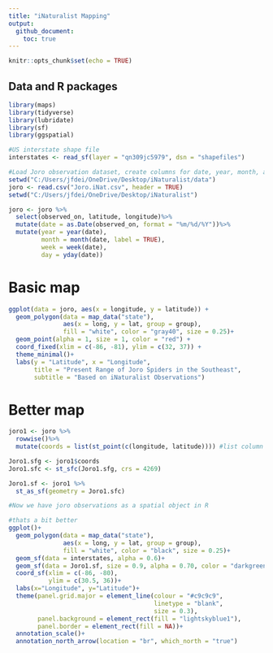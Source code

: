 ```yaml
---
title: "iNaturalist Mapping"
output: 
  github_document:
    toc: true
---
```


```r
knitr::opts_chunk$set(echo = TRUE)
```

## Data and R packages

```r
library(maps)
library(tidyverse)
library(lubridate)
library(sf)
library(ggspatial)

#US interstate shape file
interstates <- read_sf(layer = "qn309jc5979", dsn = "shapefiles")

#Load Joro observation dataset, create columns for date, year, month, and y.day
setwd("C:/Users/jfdei/OneDrive/Desktop/iNaturalist/data")
joro <- read.csv("Joro.iNat.csv", header = TRUE)
setwd("C:/Users/jfdei/OneDrive/Desktop/iNaturalist")

joro <- joro %>%
  select(observed_on, latitude, longitude)%>%
  mutate(date = as.Date(observed_on, format = "%m/%d/%Y"))%>%
  mutate(year = year(date),
         month = month(date, label = TRUE),
         week = week(date),
         day = yday(date))

```

# Basic map

```r

ggplot(data = joro, aes(x = longitude, y = latitude)) +
  geom_polygon(data = map_data("state"),
               aes(x = long, y = lat, group = group),
               fill = "white", color = "gray40", size = 0.25)+
  geom_point(alpha = 1, size = 1, color = "red") +
  coord_fixed(xlim = c(-86, -81), ylim = c(32, 37)) +
  theme_minimal()+
  labs(y = "Latitude", x = "Longitude",
       title = "Present Range of Joro Spiders in the Southeast",
       subtitle = "Based on iNaturalist Observations")

```

# Better map
```r

joro1 <- joro %>%
  rowwise()%>%
  mutate(coords = list(st_point(c(longitude, latitude)))) #list column

Joro1.sfg <- joro1$coords
Joro1.sfc <- st_sfc(Joro1.sfg, crs = 4269)

Joro1.sf <- joro1 %>%
  st_as_sf(geometry = Joro1.sfc)

#Now we have joro observations as a spatial object in R

#thats a bit better
ggplot()+
  geom_polygon(data = map_data("state"),
               aes(x = long, y = lat, group = group),
               fill = "white", color = "black", size = 0.25)+
  geom_sf(data = interstates, alpha = 0.6)+
  geom_sf(data = Joro1.sf, size = 0.9, alpha = 0.70, color = "darkgreen")+
  coord_sf(xlim = c(-86, -80),
           ylim = c(30.5, 36))+
  labs(x="Longitude", y="Latitude")+
  theme(panel.grid.major = element_line(colour = "#c9c9c9", 
                                        linetype = "blank", 
                                        size = 0.3), 
        panel.background = element_rect(fill = "lightskyblue1"), 
        panel.border = element_rect(fill = NA))+
  annotation_scale()+
  annotation_north_arrow(location = "br", which_north = "true")
  

```




